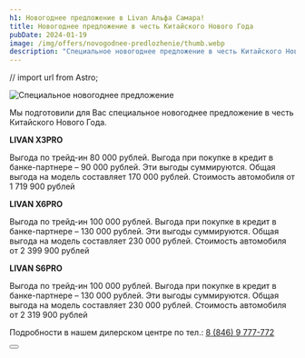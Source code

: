 ```yaml
---
h1: Новогоднее предложение в Livan Альфа Самара!
title: Новогоднее предложение в честь Китайского Нового Года
pubDate: 2024-01-19
image: /img/offers/novogodnee-predlozhenie/thumb.webp
description: "Специальное новогоднее предложение в честь Китайского Нового Года в Livan Альфа Самара"
---
```

// import url from Astro;

<picture>
    <source media="(min-width: 1025px)" srcset="/img/offers/novogodnee-predlozhenie/image.webp" />
    <source media="(min-width: 320px)" srcset="/img/offers/novogodnee-predlozhenie/thumb.webp" />
    <img src="/img/offers/novogodnee-predlozhenie/image.webp" alt="Специальное новогоднее предложение" />
</picture>
<br/>

Мы подготовили для Вас специальное новогоднее предложение в честь Китайского Нового Года.


**LIVAN X3PRO**

Выгода по трейд-ин 80 000 рублей. Выгода при покупке в кредит в банке-партнере – 90 000 рублей. Эти выгоды суммируются. Общая выгода на модель составляет 170 000 рублей. Стоимость автомобиля от 1 719 900 рублей

**LIVAN X6PRO**

Выгода по трейд-ин 100 000 рублей. Выгода при покупке в кредит в банке-партнере – 130 000 рублей. Эти выгоды суммируются. Общая выгода на модель составляет 230 000 рублей. Стоимость автомобиля от 2 399 900 рублей

**LIVAN S6PRO**

Выгода по трейд-ин 100 000 рублей. Выгода при покупке в кредит в банке-партнере – 130 000 рублей. Эти выгоды суммируются. Общая выгода на модель составляет 230 000 рублей. Стоимость автомобиля от 2 319 900 рублей

Подробности в нашем дилерском центре по тел.: [8 (846) 9 777-772](tel:+78469777772)

<div class="flex justify-center mt-10 mb-5">
    <Button 
        classes="popup-link block !px-4 xl:!px-8 !py-2 xl:!py-3 !text-white !no-underline" 
        url="#common-modal" 
        title="Подробнее"
        dataTitle="Заказать обратный звонок"
        dataFormName="Специальное новогоднее предложение"
    />
</div>
